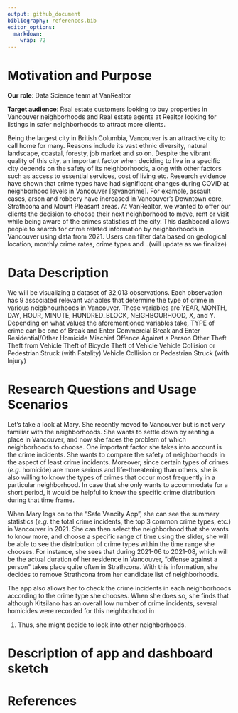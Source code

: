 ```yaml
---
output: github_document
bibliography: references.bib
editor_options: 
  markdown: 
    wrap: 72
---
```


# Motivation and Purpose

**Our role**: Data Science team at VanRealtor

**Target audience**: Real estate customers looking to buy properties in
Vancouver neighborhoods and Real estate agents at Realtor looking for
listings in safer neighborhoods to attract more clients.

Being the largest city in British Columbia, Vancouver is an attractive
city to call home for many. Reasons include its vast ethnic diversity,
natural landscape, coastal, foresty, job market and so on. Despite the
vibrant quality of this city, an important factor when deciding to live
in a specific city depends on the safety of its neighborhoods, along
with other factors such as access to essential services, cost of living
etc. Research evidence have shown that crime types have had significant
changes during COVID at neighborhood levels in Vancouver [\@vancrime].
For example, assault cases, arson and robbery have increased in
Vancouver's Downtown core, Strathcona and Mount Pleasant areas. At
VanRealtor, we wanted to offer our clients the decision to choose their
next neighborhood to move, rent or visit while being aware of the crimes
statistics of the city. This dashboard allows people to search for crime
related information by neighborhoods in Vancouver using data from 2021.
Users can filter data based on geological location, monthly crime rates,
crime types and ..(will update as we finalize)

# Data Description

We will be visualizing a dataset of 32,013 observations. Each
observation has 9 associated relevant variables that determine the type
of crime in various neigbhourhoods in Vancouver. These variables are
YEAR, MONTH, DAY, HOUR, MINUTE, HUNDRED_BLOCK, NEIGHBOURHOOD, X, and Y.
Depending on what values the aforementioned variables take, TYPE of
crime can be one of Break and Enter Commercial Break and Enter
Residential/Other Homicide Mischief Offence Against a Person Other Theft
Theft from Vehicle Theft of Bicycle Theft of Vehicle Vehicle Collision
or Pedestrian Struck (with Fatality) Vehicle Collision or Pedestrian
Struck (with Injury)

# Research Questions and Usage Scenarios

Let's take a look at Mary. She recently moved to Vancouver but is not
very familiar with the neighborhoods. She wants to settle down by
renting a place in Vancouver, and now she faces the problem of which
neighborhoods to choose. One important factor she takes into account is
the crime incidents. She wants to compare the safety of neighborhoods in
the aspect of least crime incidents. Moreover, since certain types of
crimes (*e.g.* homicide) are more serious and life-threatening than
others, she is also willing to know the types of crimes that occur most
frequently in a particular neighborhood. In case that she only wants to
accommodate for a short period, it would be helpful to know the specific
crime distribution during that time frame.

When Mary logs on to the "Safe Vancity App", she can see the summary
statistics (*e.g.* the total crime incidents, the top 3 common crime
types, etc.) in Vancouver in 2021. She can then select the neighborhood
that she wants to know more, and choose a specific range of time using
the slider, she will be able to see the distribution of crime types
within the time range she chooses. For instance, she sees that during
2021-06 to 2021-08, which will be the actual duration of her residence
in Vancouver, "offense against a person" takes place quite often in
Strathcona. With this information, she decides to remove Strathcona from
her candidate list of neighborhoods.

The app also allows her to check the crime incidents in each
neighborhoods according to the crime type she chooses. When she does so,
she finds that although Kitsilano has an overall low number of crime
incidents, several homicides were recorded for this neighborhood in

1.  Thus, she might decide to look into other neighborhoods.

# Description of app and dashboard sketch

# References

